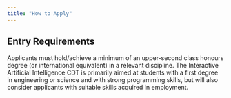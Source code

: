 ```yaml
---
title: "How to Apply"
---
```



## Entry Requirements

Applicants must hold/achieve a minimum of an upper-second class honours degree (or international equivalent)
in a relevant discipline. The Interactive Artificial Intelligence CDT is primarily aimed at students with a
first degree in engineering or science and with strong programming skills, but will also consider applicants
with suitable skills acquired in employment.

